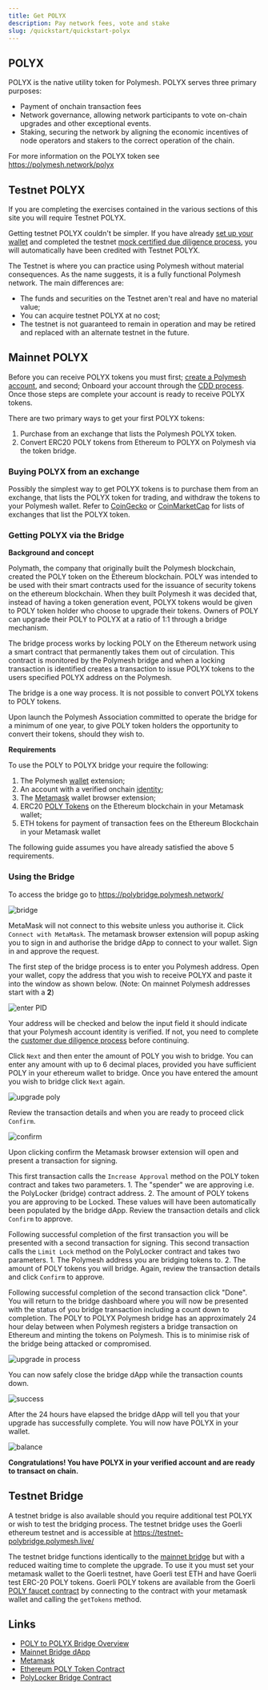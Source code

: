 ```yaml
---
title: Get POLYX
description: Pay network fees, vote and stake
slug: /quickstart/quickstart-polyx
---
```



## POLYX

POLYX is the native utility token for Polymesh. POLYX serves three primary purposes:

- Payment of onchain transaction fees
- Network governance, allowing network participants to vote on-chain upgrades and other exceptional events.
- Staking, securing the network by aligning the economic incentives of node operators and stakers to the correct operation of the chain.

For more information on the POLYX token see https://polymesh.network/polyx

## Testnet POLYX

If you are completing the exercises contained in the various sections of this site you will require Testnet POLYX. 

<HighlightBox type='tip'>
Getting testnet POLYX couldn't be simpler. If you have already <a href='wallet'>set up your wallet</a> and completed the testnet <a href='verification-with-cdd'>mock certified due diligence process</a>, you will automatically have been credited with Testnet POLYX.
</HighlightBox>

The Testnet is where you can practice using Polymesh without material consequences. As the name suggests, it is a fully functional Polymesh network. The main differences are:

- The funds and securities on the Testnet aren't real and have no material value;
- You can acquire testnet POLYX at no cost;
- The testnet is not guaranteed to remain in operation and may be retired and replaced with an alternate testnet in the future.

## Mainnet POLYX

Before you can receive POLYX tokens you must first; [create a Polymesh account](wallet), and second; Onboard your account through the [CDD process](verification-with-cdd). Once those steps are complete your account is ready to receive POLYX tokens. 

There are two primary ways to get your first POLYX tokens:
1. Purchase from an exchange that lists the Polymesh POLYX token.
2. Convert ERC20 POLY tokens from Ethereum to POLYX on Polymesh via the token bridge.

### Buying POLYX from an exchange

Possibly the simplest way to get POLYX tokens is to purchase them from an exchange, that lists the POLYX token for trading, and withdraw the tokens to your Polymesh wallet. Refer to [CoinGecko](https://www.coingecko.com/en/coins/polymesh#markets) or [CoinMarketCap](https://coinmarketcap.com/currencies/polymesh/markets/) for lists of exchanges that list the POLYX token. 

### Getting POLYX via the Bridge

**Background and concept**

Polymath, the company that originally built the Polymesh blockchain, created the POLY token on the Ethereum blockchain. POLY was intended to be used with their smart contracts used for the issuance of security tokens on the ethereum blockchain. When they built Polymesh it was decided that, instead of having a token generation event, POLYX tokens would be given to POLY token holder who choose to upgrade their tokens. Owners of POLY can upgrade their POLY to POLYX at a ratio of 1:1 through a bridge mechanism.

The bridge process works by locking POLY on the Ethereum network using a smart contract that permanently takes them out of circulation. This contract is monitored by the Polymesh bridge and when a locking transaction is identified creates a transaction to issue POLYX tokens to the users specified POLYX address on the Polymesh.

The bridge is a one way process. It is not possible to convert POLYX tokens to POLY tokens.

Upon launch the Polymesh Association committed to operate the bridge for a minimum of one year, to give POLY token holders the opportunity to convert their tokens, should they wish to.

**Requirements**

To use the POLY to POLYX bridge your require the following:
1. The Polymesh [wallet](wallet) extension;
2. An account with a verified onchain [identity](verification-with-cdd);
4. The [Metamask](https://metamask.io/) wallet browser extension;
3. ERC20 [POLY Tokens](https://etherscan.io/token/0x9992ec3cf6a55b00978cddf2b27bc6882d88d1ec) on the Ethereum blockchain in your Metamask wallet;
5. ETH tokens for payment of transaction fees on the Ethereum Blockchain in your Metamask wallet

The following guide assumes you have already satisfied the above 5 requirements.


### Using the Bridge

To access the bridge go to https://polybridge.polymesh.network/

![bridge](images/polybridge.png)

MetaMask will not connect to this website unless you authorise it. Click `Connect with MetaMask`. The metamask browser extension will popup asking you to sign in and authorise the bridge dApp to connect to your wallet. Sign in and approve the request.

The first step of the bridge process is to enter you Polymesh address. Open your wallet, copy the address that you wish to receive POLYX and paste it into the window as shown below. (Note: On mainnet Polymesh addresses start with a **2**)

![enter PID](images/bridge-enter-polymesh-address.png)

Your address will be checked and below the input field it should indicate that your Polymesh account identity is verified. If not, you need to complete the [customer due diligence process](/quickstart/verification-with-cdd) before continuing.

Click `Next` and then enter the amount of POLY you wish to bridge. You can enter any amount with up to 6 decimal places, provided you have sufficient POLY in your ethereum wallet to bridge. Once you have entered the amount you wish to bridge click `Next` again.

![upgrade poly](images/bridge-poly-to-polyx.png)

Review the transaction details and when you are ready to proceed click `Confirm`.

![confirm](images/bridge-confirm-upgrade.png)

Upon clicking confirm the Metamask browser extension will open and present a transaction for signing. 

This first transaction calls the `Increase Approval` method on the POLY token contract and takes two parameters. 1. The "spender" we are approving i.e. the PolyLocker (bridge) contract address. 2. The amount of POLY tokens you are approving to be Locked. These values will have been automatically been populated by the bridge dApp. Review the transaction details and click `Confirm` to approve.

Following successful completion of the first transaction you will be presented with a second transaction for signing. This second transaction calls the `Limit Lock` method on the PolyLocker contract and takes two parameters. 1. The Polymesh address you are bridging tokens to. 2. The amount of POLY tokens you will bridge. Again, review the transaction details and click `Confirm` to approve. 

Following successful completion of the second transaction click "Done". You will return to the bridge dashboard where you will now be presented with the status of you bridge transaction including a count down to completion. The POLY to POLYX Polymesh bridge has an approximately 24 hour delay between when Polymesh registers a bridge transaction on Ethereum and minting the tokens on Polymesh. This is to minimise risk of the bridge being attacked or compromised.  

![upgrade in process](images/bridge-upgrade-in-process.png)

You can now safely close the bridge dApp while the transaction counts down.


![success](images/bridge-success.png)

After the 24 hours have elapsed the bridge dApp will tell you that your upgrade has successfully complete. You will now have POLYX in your wallet.

![balance](images/alice-balance.png)

**Congratulations! You have POLYX in your verified account and are ready to transact on chain.**

## Testnet Bridge

A testnet bridge is also available should you require additional test POLYX or wish to test the bridging process. The testnet bridge uses the Goerli ethereum testnet and is accessible at https://testnet-polybridge.polymesh.live/

The testnet bridge functions identically to the [mainnet bridge](#using-the-bridge) but with a reduced waiting time to complete the upgrade. To use it you must set your metamask wallet to the Goerli testnet, have Goerli test ETH and have Goerli test ERC-20 POLY tokens. Goerli POLY tokens are available from the Goerli [POLY faucet contract](https://goerli.etherscan.io/address/0x9e32c0eff886b6ccae99350fd5e7002dced55f15#writeContract) by connecting to the contract with your metamask wallet and calling the `getTokens` method.

## Links

- [POLY to POLYX Bridge Overview](/polymesh-docs/network/bridge/)
- [Mainnet Bridge dApp](https://polybridge.polymesh.network/)
- [Metamask](https://metamask.io/)
- [Ethereum POLY Token Contract](https://etherscan.io/address/0x9992ec3cf6a55b00978cddf2b27bc6882d88d1ec)
- [PolyLocker Bridge Contract](https://etherscan.io/address/0x5c60610ee8e502d8ce830ba189c075b5f39472df#tokentxns)

